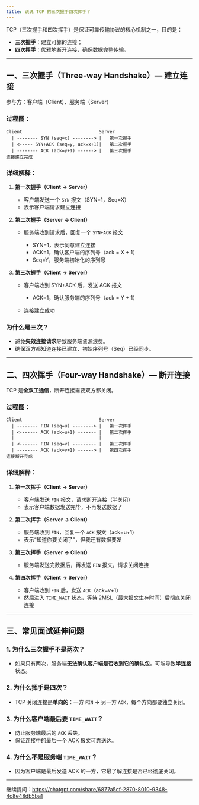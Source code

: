 ```yaml
---
title: 说说 TCP 的三次握手四次挥手？
---
```


TCP（三次握手和四次挥手）是保证可靠传输协议的核心机制之一，目的是：

* **三次握手**：建立可靠的连接；
* **四次挥手**：优雅地断开连接，确保数据完整传输。

---

## 一、三次握手（Three-way Handshake）— 建立连接

参与方：客户端（Client）、服务端（Server）

### 过程图：

```
Client                             Server
  | -------- SYN (seq=x) --------> |   第一次握手
  | <----- SYN+ACK (seq=y, ack=x+1)|   第二次握手
  | -------- ACK (ack=y+1) ------> |   第三次握手
连接建立完成
```

### 详细解释：

1. **第一次握手（Client → Server）**

   * 客户端发送一个 `SYN` 报文（SYN=1，Seq=X）
   * 表示客户端请求建立连接

2. **第二次握手（Server → Client）**

   * 服务端收到请求后，回复一个 `SYN+ACK` 报文

     * SYN=1，表示同意建立连接
     * ACK=1，确认客户端的序列号（ack = X + 1）
     * Seq=Y，服务端初始化的序列号

3. **第三次握手（Client → Server）**

   * 客户端收到 SYN+ACK 后，发送 ACK 报文

     * ACK=1，确认服务端的序列号（ack = Y + 1）
   * 连接建立成功

### 为什么是三次？

* 避免**失效连接请求**导致服务端资源浪费。
* 确保双方都知道连接已建立、初始序列号（Seq）已经同步。

---

## 二、四次挥手（Four-way Handshake）— 断开连接

TCP 是**全双工通信**，断开连接需要双方都关闭。

### 过程图：

```
Client                             Server
  | -------- FIN (seq=u) --------> |   第一次挥手
  | <------- ACK (ack=u+1) ------- |   第二次挥手
  |                                |
  | <------- FIN (seq=v) --------- |   第三次挥手
  | -------- ACK (ack=v+1) ------> |   第四次挥手
连接断开完成
```

### 详细解释：

1. **第一次挥手（Client → Server）**

   * 客户端发送 `FIN` 报文，请求断开连接（半关闭）
   * 表示客户端数据发送完毕，不再发送数据了

2. **第二次挥手（Server → Client）**

   * 服务端收到 `FIN`，回复一个 `ACK` 报文（ack=u+1）
   * 表示“知道你要关闭了”，但我还有数据要发

3. **第三次挥手（Server → Client）**

   * 服务端发送完数据后，再发送 `FIN` 报文，请求关闭连接

4. **第四次挥手（Client → Server）**

   * 客户端收到 `FIN` 后，发送 `ACK`（ack=v+1）
   * 然后进入 `TIME_WAIT` 状态，等待 2MSL（最大报文生存时间）后彻底关闭连接

---

## 三、常见面试延伸问题

### 1. 为什么三次握手不是两次？

* 如果只有两次，服务端**无法确认客户端是否收到它的确认包**，可能导致**半连接**状态。

### 2. 为什么挥手是四次？

* TCP 关闭连接是**单向的**：一方 `FIN` → 另一方 `ACK`，每个方向都要独立关闭。

### 3. 为什么客户端最后要 `TIME_WAIT`？

* 防止服务端最后的 `ACK` 丢失。
* 保证连接中的最后一个 ACK 报文可靠送达。

### 4. 为什么不是服务端 `TIME_WAIT`？

* 因为客户端是最后发送 ACK 的一方，它最了解连接是否已经彻底关闭。

---

继续提问：https://chatgpt.com/share/6877a5cf-2870-8010-9348-4c8e48db5ba1

